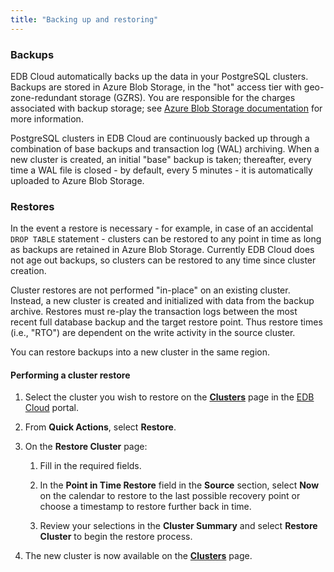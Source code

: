 ```yaml
---
title: "Backing up and restoring"
---
```


### Backups

EDB Cloud automatically backs up the data in your PostgreSQL clusters. Backups are stored in Azure Blob Storage, in the "hot" access tier with geo-zone-redundant storage (GZRS). You are responsible for the charges associated with backup storage; see [Azure Blob Storage documentation](https://docs.microsoft.com/en-us/azure/storage/blobs/) for more information.

PostgreSQL clusters in EDB Cloud are continuously backed up through a combination of base backups and transaction log (WAL) archiving. When a new cluster is created, an initial "base" backup is taken; thereafter, every time a WAL file is closed - by default, every 5 minutes - it is automatically uploaded to Azure Blob Storage.

### Restores

In the event a restore is necessary - for example, in case of an accidental `DROP TABLE` statement - clusters can be restored to any point in time as long as backups are retained in Azure Blob Storage. Currently EDB Cloud does not age out backups, so clusters can be restored to any time since cluster creation.

Cluster restores are not performed "in-place" on an existing cluster. Instead, a new cluster is created and initialized with data from the backup archive. Restores must re-play the transaction logs between the most recent full database backup and the target restore point. Thus restore times (i.e., "RTO") are dependent on the write activity in the source cluster.

You can restore backups into a new cluster in the same region.

#### Performing a cluster restore

1. Select the cluster you wish to restore on the [**Clusters**](https://portal.edbcloud.com/clusters) page in the [EDB Cloud](https://portal.edbcloud.com) portal. 

2. From **Quick Actions**, select **Restore**.

2. On the **Restore Cluster** page: 

    1. Fill in the required fields.

    3. In the **Point in Time Restore** field in the **Source** section, select **Now** on the calendar to restore to the last possible recovery point or choose a timestamp to restore further back in time. 

    4. Review your selections in the **Cluster Summary** and select **Restore Cluster** to begin the restore process.  

5. The new cluster is now available on the [**Clusters**](https://portal.edbcloud.com/clusters) page.


